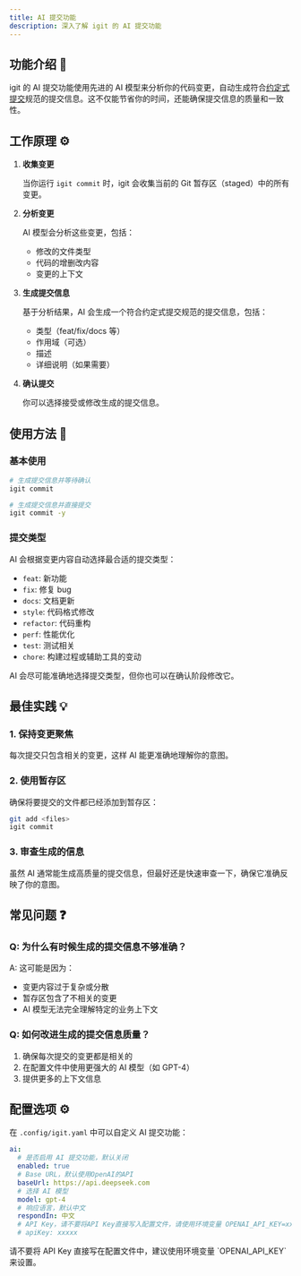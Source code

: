 ```yaml
---
title: AI 提交功能
description: 深入了解 igit 的 AI 提交功能
---
```



## 功能介绍 🤖

igit 的 AI 提交功能使用先进的 AI 模型来分析你的代码变更，自动生成符合[约定式提交](https://www.conventionalcommits.org/zh-hans/)规范的提交信息。这不仅能节省你的时间，还能确保提交信息的质量和一致性。

## 工作原理 ⚙️

<Steps>

1. **收集变更**

   当你运行 `igit commit` 时，igit 会收集当前的 Git 暂存区（staged）中的所有变更。

2. **分析变更**

   AI 模型会分析这些变更，包括：
   - 修改的文件类型
   - 代码的增删改内容
   - 变更的上下文

3. **生成提交信息**

   基于分析结果，AI 会生成一个符合约定式提交规范的提交信息，包括：
   - 类型（feat/fix/docs 等）
   - 作用域（可选）
   - 描述
   - 详细说明（如果需要）

4. **确认提交**

   你可以选择接受或修改生成的提交信息。

</Steps>

## 使用方法 📝

### 基本使用

```bash
# 生成提交信息并等待确认
igit commit

# 生成提交信息并直接提交
igit commit -y
```

### 提交类型

AI 会根据变更内容自动选择最合适的提交类型：

- `feat`: 新功能
- `fix`: 修复 bug
- `docs`: 文档更新
- `style`: 代码格式修改
- `refactor`: 代码重构
- `perf`: 性能优化
- `test`: 测试相关
- `chore`: 构建过程或辅助工具的变动

<Aside type="tip">
  AI 会尽可能准确地选择提交类型，但你也可以在确认阶段修改它。
</Aside>

## 最佳实践 💡

### 1. 保持变更聚焦

每次提交只包含相关的变更，这样 AI 能更准确地理解你的意图。

### 2. 使用暂存区

确保将要提交的文件都已经添加到暂存区：

```bash
git add <files>
igit commit
```

### 3. 审查生成的信息

虽然 AI 通常能生成高质量的提交信息，但最好还是快速审查一下，确保它准确反映了你的意图。

## 常见问题 ❓

### Q: 为什么有时候生成的提交信息不够准确？

A: 这可能是因为：
- 变更内容过于复杂或分散
- 暂存区包含了不相关的变更
- AI 模型无法完全理解特定的业务上下文

### Q: 如何改进生成的提交信息质量？

1. 确保每次提交的变更都是相关的
2. 在配置文件中使用更强大的 AI 模型（如 GPT-4）
3. 提供更多的上下文信息

## 配置选项 ⚙️

在 `.config/igit.yaml` 中可以自定义 AI 提交功能：

```yaml
ai:
  # 是否启用 AI 提交功能，默认关闭
  enabled: true
  # Base URL，默认使用OpenAI的API
  baseUrl: https://api.deepseek.com
  # 选择 AI 模型
  model: gpt-4
  # 响应语言，默认中文
  respondIn: 中文
  # API Key，请不要将API Key直接写入配置文件，请使用环境变量 OPENAI_API_KEY=xxxxx来设置
  # apiKey: xxxxx
```

<Aside type="caution">
  请不要将 API Key 直接写在配置文件中，建议使用环境变量 `OPENAI_API_KEY` 来设置。
</Aside>
